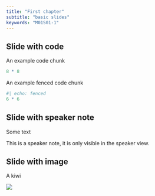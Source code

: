 ```yaml
---
title: "First chapter"
subtitle: "basic slides"
keywords: "M01S01-1"
---
```


## Slide with code

An example code chunk

```r
8 * 8
```

An example fenced code chunk

```r
#| echo: fenced
6 * 6
```

## Slide with speaker note

Some text

::: {.notes}
This is a speaker note, it is only visible in the speaker view.
:::

## Slide with image

A kiwi

![](img/logo_1.png)
